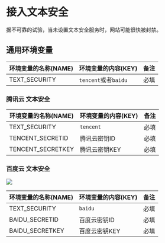 
# 接入文本安全

<Callout type="warning" emoji="⚠️">
    据不可靠的试验，当未设置文本安全服务时，网站可能很快被封禁。
</Callout>

## 通用环境变量

| 环境变量的名称(NAME) | 环境变量的内容(KEY)       | 备注 |
|---------------|--------------------|----|
| TEXT_SECURITY | `tencent`或者`baidu` | 必填 |

### 腾讯云 文本安全

| 环境变量的名称(NAME)     | 环境变量的内容(KEY) | 备注 |
|-------------------|--------------|----|
| TEXT_SECURITY     | `tencent`    | 必填 |
| TENCENT_SECRETID  | 腾讯云密钥ID      | 必填 |
| TENCENT_SECRETKEY | 腾讯云密钥KEY     | 必填 |

### 百度云 文本安全

![](/images/content-safe/baidu.png)

| 环境变量的名称(NAME)     | 环境变量的内容(KEY) | 备注 |
|-------------------|--------------|----|
| TEXT_SECURITY     | `baidu`      | 必填 |
| BAIDU_SECRETID  | 百度云密钥ID      | 必填 |
| BAIDU_SECRETKEY | 百度云密钥KEY     | 必填 |


